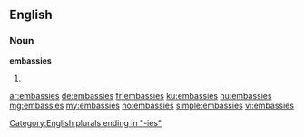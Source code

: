 ==English==

===Noun===
'''embassies'''

# {{plural of|embassy}}

[[Category:English plurals ending in "-ies"]]

[[ar:embassies]]
[[de:embassies]]
[[fr:embassies]]
[[ku:embassies]]
[[hu:embassies]]
[[mg:embassies]]
[[my:embassies]]
[[no:embassies]]
[[simple:embassies]]
[[vi:embassies]]